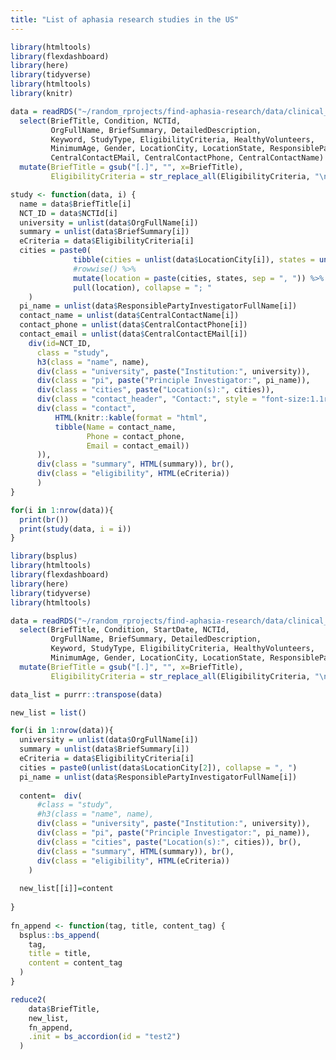```yaml
---
title: "List of aphasia research studies in the US"
---
```


```r
library(htmltools)
library(flexdashboard)
library(here)
library(tidyverse)
library(htmltools)
library(knitr)

data = readRDS("~/random_rprojects/find-aphasia-research/data/clinical_trials_listcols.rds") %>%
  select(BriefTitle, Condition, NCTId,
         OrgFullName, BriefSummary, DetailedDescription,
         Keyword, StudyType, EligibilityCriteria, HealthyVolunteers,
         MinimumAge, Gender, LocationCity, LocationState, ResponsiblePartyInvestigatorFullName,
         CentralContactEMail, CentralContactPhone, CentralContactName) %>%
  mutate(BriefTitle = gsub("[.]", "", x=BriefTitle),
         EligibilityCriteria = str_replace_all(EligibilityCriteria, "\n", "<br>"))

study <- function(data, i) {
  name = data$BriefTitle[i]
  NCT_ID = data$NCTId[i]
  university = unlist(data$OrgFullName[i])
  summary = unlist(data$BriefSummary[i])
  eCriteria = data$EligibilityCriteria[i]
  cities = paste0(
              tibble(cities = unlist(data$LocationCity[i]), states = unlist(data$LocationState[i])) %>%
              #rowwise() %>%
              mutate(location = paste(cities, states, sep = ", ")) %>%
              pull(location), collapse = "; "
    )
  pi_name = unlist(data$ResponsiblePartyInvestigatorFullName[i])
  contact_name = unlist(data$CentralContactName[i])
  contact_phone = unlist(data$CentralContactPhone[i])
  contact_email = unlist(data$CentralContactEMail[i])
    div(id=NCT_ID,
      class = "study",
      h3(class = "name", name),
      div(class = "university", paste("Institution:", university)),
      div(class = "pi", paste("Principle Investigator:", pi_name)),
      div(class = "cities", paste("Location(s):", cities)), 
      div(class = "contact_header", "Contact:", style = "font-size:1.1rem;margin-top:5px;margin-bottom:5px;"),
      div(class = "contact",
          HTML(knitr::kable(format = "html",
          tibble(Name = contact_name,
                 Phone = contact_phone,
                 Email = contact_email))
      )),
      div(class = "summary", HTML(summary)), br(),
      div(class = "eligibility", HTML(eCriteria))
      )
}

for(i in 1:nrow(data)){
  print(br())
  print(study(data, i = i))
}
```
    
    
    
    
    
```r
library(bsplus)
library(htmltools)
library(flexdashboard)
library(here)
library(tidyverse)
library(htmltools)

data = readRDS("~/random_rprojects/find-aphasia-research/data/clinical_trials_listcols.rds") %>%
  select(BriefTitle, Condition, StartDate, NCTId,
         OrgFullName, BriefSummary, DetailedDescription,
         Keyword, StudyType, EligibilityCriteria, HealthyVolunteers,
         MinimumAge, Gender, LocationCity, LocationState, ResponsiblePartyInvestigatorFullName) %>%
  mutate(BriefTitle = gsub("[.]", "", x=BriefTitle),
         EligibilityCriteria = str_replace_all(EligibilityCriteria, "\n", "<br>"))

data_list = purrr::transpose(data)

new_list = list()

for(i in 1:nrow(data)){
  university = unlist(data$OrgFullName[i])
  summary = unlist(data$BriefSummary[i])
  eCriteria = data$EligibilityCriteria[i]
  cities = paste0(unlist(data$LocationCity[2]), collapse = ", ")
  pi_name = unlist(data$ResponsiblePartyInvestigatorFullName[i])
  
  content=  div(
      #class = "study",
      #h3(class = "name", name),
      div(class = "university", paste("Institution:", university)),
      div(class = "pi", paste("Principle Investigator:", pi_name)),
      div(class = "cities", paste("Location(s):", cities)), br(),
      div(class = "summary", HTML(summary)), br(),
      div(class = "eligibility", HTML(eCriteria))
    )
  
  new_list[[i]]=content
  
}
    
fn_append <- function(tag, title, content_tag) {
  bsplus::bs_append(
    tag,
    title = title,
    content = content_tag
  )
}

reduce2(
    data$BriefTitle,
    new_list,
    fn_append,
    .init = bs_accordion(id = "test2")
  )
```
    
    